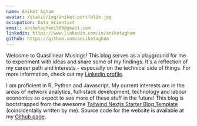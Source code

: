 ```yaml
---
name: Aniket Agham
avatar: /static/img/aniket-portfolio.jpg
occupation: Data Scientist
email: aniketagham1509@gmail.com
linkedin: https://www.linkedin.com/in/aniketagham
github: https://github.com/aniiketagham
---
```


Welcome to Quasilinear Musings! This blog serves as a playground for me to experiment
with ideas and share some of my findings. It's a reflection of my career path and
interests - especially on the technical side of things. For more information, check
out my [Linkedin profile](https://www.linkedin.com/in/timlrx).

I am proficient in R, Python and Javascript. My current interests are in the areas of
network analytics, full-stack development, technology and labour economics so expect
to see more of these stuff in the future! This blog is bootstrapped from the awesome
[Tailwind Nextjs Starter Blog Template](https://github.com/timlrx/tailwind-nextjs-starter-blog)
(coincidentally written by me). Source code for the website is available at my
[Github page](https://github.com/timlrx/timlrx.com).
